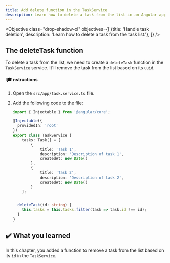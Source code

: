 ```yaml
---
title: Add delete function in the TaskService
description: Learn how to delete a task from the list in an Angular application.
---
```



<Objective class="drop-shadow-xl" objectives={[
{title: 'Handle task deletion', description: 'Learn how to delete a task from the task list.'},
]} />

## The deleteTask function

To delete a task from the list, we need to create a `deleteTask` function in the `TaskService` service.
It'll remove the task from the list based on its `uuid`.

#### I🎓 nstructions

<Steps>

1. Open the `src/app/task.service.ts` file.

2. Add the following code to the file:

   ```typescript ins={"Add the deleteTask function": 20-23}
   import { Injectable } from '@angular/core';

   @Injectable({
     providedIn: 'root'
   })
   export class TaskService {
       tasks: Task[] = [
           {
               title: 'Task 1',
               description: 'Description of task 1',
               createdAt: new Date()
           },
           {
               title: 'Task 2',
               description: 'Description of task 2',
               createdAt: new Date()
           }
       ];


     deleteTask(id: string) {
       this.tasks = this.tasks.filter(task => task.id !== id);
     }
   }
   ```

</Steps>

## ✔️ What you learned

In this chapter, you added a function to remove a task from the list based on its `id` in the `TaskService`.

